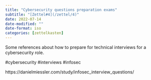 ```yaml
---
title: "Cybersecurity questions preparation exams"
subtitle: "[Zettel#4](/zettel/4)"
date: 2022-07-14
date-modified: ""
date-format: iso
categories: [zettelkasten]
---
```

Some references about how to prepare for technical interviews for a cybersecurity role.

#cybersecurity #interviews #infosec

https://danielmiessler.com/study/infosec_interview_questions/
